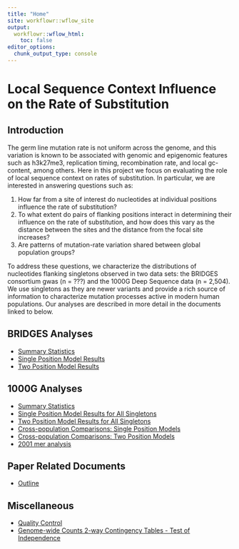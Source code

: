```yaml
---
title: "Home"
site: workflowr::wflow_site
output:
  workflowr::wflow_html:
    toc: false
editor_options:
  chunk_output_type: console
---
```


# Local Sequence Context Influence on the Rate of Substitution

## Introduction

The germ line mutation rate is not uniform across the genome, and this variation is known to be associated with genomic and epigenomic features such as h3k27me3, replication timing, recombination rate, and local gc-content, among others. Here in this project we focus on evaluating the role of local sequence context on rates of substitution. In particular, we are interested in answering questions such as:

1. How far from a site of interest do nucleotides at individual positions influence the rate of substitution?
2. To what extent do pairs of flanking positions interact in determining their influence on the rate of substitution, and how does this vary as the distance between the sites and the distance from the focal site increases?
3. Are patterns of mutation-rate variation shared between global population groups?

To address these questions, we characterize the distributions of nucleotides flanking singletons observed in two data sets: the BRIDGES consortium gwas (n = ???) and the 1000G Deep Sequence data (n = 2,504). We use singletons as they are newer variants and provide a rich source of information to characterize mutation processes active in modern human populations. Our analyses are described in more detail in the documents linked to below.


## BRIDGES Analyses

* [Summary Statistics](BRIDGES_summary_stats.html)
* [Single Position Model Results](BRIDGES_single_position.html)
* [Two Position Model Results](BRIDGES_two_positions.html)

## 1000G Analyses

* [Summary Statistics](1000G_summary_stats.html)
* [Single Position Model Results for All Singletons](1000G_single_position_ALL.html)
* [Two Position Model Results for All Singletons](1000G_two_positions_ALL.html)
* [Cross-population Comparisons: Single Position Models](1000G_single_position_comp.html)
* [Cross-population Comparisons: Two Position Models](1000G_two_positions_comp.html)
* [2001 mer analysis](1kgp_100bp_sp.html)

## Paper Related Documents

* [Outline](outline.html)

## Miscellaneous

* [Quality Control](quality_control.html)
* [Genome-wide Counts 2-way Contingency Tables - Test of Independence](gw_chisq_ind.html)
